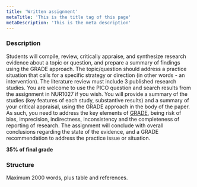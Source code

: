 ```yaml
---
title: 'Written assignment'
metaTitle: 'This is the title tag of this page'
metaDescription: 'This is the meta description'
---
```


### Description

Students will compile, review, critically appraise, and synthesize research evidence about a topic or question, and prepare a summary of findings using the GRADE approach. The topic/question should address a practice situation that calls for a specific strategy or direction (in other words - an intervention). The literature review must include 3 published research studies. You are welcome to use the PICO question and search results from the assignment in NUR1027 if you wish. You will provide a summary of the studies (key features of each study, substantive results) and a summary of your critical appraisal, using the GRADE approach in the body of the paper. As such, you need to address the key elements of <a href="https://www.gradeworkinggroup.org/">GRADE</a>, being risk of bias, imprecision, indirectness, inconsistency and the completeness of reporting of research. The assignment will conclude with overall conclusions regarding the state of the evidence, and a GRADE recommendation to address the practice issue or situation.

**35% of final grade**

### Structure

Maximum 2000 words, plus table and references.
